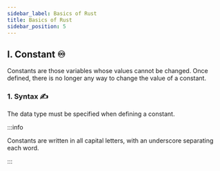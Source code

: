 ```yaml
---
sidebar_label: Basics of Rust
title: Basics of Rust
sidebar_position: 5
---
```


## I. Constant ♾

Constants are those variables whose values cannot be changed. Once defined, there is no longer any way to change the value of a constant.

### 1. Syntax ✍

The data type must be specified when defining a constant.

:::info

Constants are written in all capital letters, with an underscore separating each word.

:::
